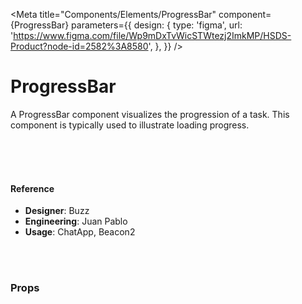 
<Meta
  title="Components/Elements/ProgressBar"
  component={ProgressBar}
  parameters={{
    design: {
      type: 'figma',
      url:
        'https://www.figma.com/file/Wp9mDxTvWicSTWtezj2ImkMP/HSDS-Product?node-id=2582%3A8580',
    },
  }}
/>

# ProgressBar

A ProgressBar component visualizes the progression of a task. This component is typically used to illustrate loading progress.

<Preview>
  <Story name="default">
    <div>
      <ProgressBar value={50} size="lg" />
      <br />
      <ProgressBar value={50} size="md" />
      <br />
      <ProgressBar value={50} size="sm" />
      <br />
    </div>
  </Story>
</Preview>

#### Reference

- **Designer**: Buzz
- **Engineering**: Juan Pablo
- **Usage**: ChatApp, Beacon2

<br />
<br />

### Props

<Props of={ProgressBar} />
